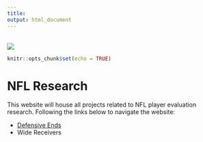 ```yaml
---
title: 
output: html_document
---
```

<br/>
![](images/draft_log2.jpg)
```r
knitr::opts_chunk$set(echo = TRUE)
```

# **NFL Research**

This website will house all projects related to NFL player evaluation research. Following the  links below to navigate the website:  
  
* [Defensive Ends](defensive_ends.html)
* Wide Receivers